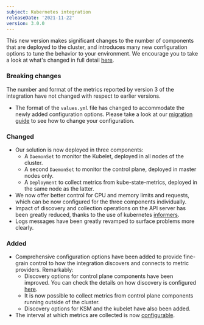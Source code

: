 ```yaml
---
subject: Kubernetes integration
releaseDate: '2021-11-22'
version: 3.0.0
---
```


This new version makes significant changes to the number of components that are deployed to the cluster, and introduces many new configuration options to tune the behavior to your environment. We encourage you to take a look at what's changed in full detail [here](/docs/kubernetes-pixie/kubernetes-integration/get-started/changes-since-v3/).

### Breaking changes

<Callout variant="tip">
  The number and format of the metrics reported by version 3 of the integration have not changed with respect to earlier versions.
</Callout>

- The format of the `values.yml` file has changed to accommodate the newly added configuration options. Please take a look at our [migration guide](/docs/kubernetes-pixie/kubernetes-integration/get-started/changes-since-v3/#migration-guide) to see how to change your configuration.

### Changed

- Our solution is now deployed in three components:
  - A `DaemonSet` to monitor the Kubelet, deployed in all nodes of the cluster.
  - A second `DaemonSet` to monitor the control plane, deployed in master nodes only.
  - A `Deployment` to collect metrics from kube-state-metrics, deployed in the same node as the latter.
- We now offer better control for CPU and memory limits and requests, which can be now configured for the three components individually.
- Impact of discovery and collection operations on the API server has been greatly reduced, thanks to the use of kubernetes [informers](https://pkg.go.dev/k8s.io/client-go/informers).
- Logs messages have been greatly revamped to surface problems more clearly.

### Added

- Comprehensive configuration options have been added to provide fine-grain control to how the integration discovers and connects to metric providers. Remarkably:
  - Discovery options for control plane components have been improved. You can check the details on how discovery is configured [here](/docs/kubernetes-pixie/kubernetes-integration/advanced-configuration/configure-control-plane-monitoring).
  - It is now possible to collect metrics from control plane components running outside of the cluster.
  - Discovery options for KSM and the kubelet have also been added.
- The interval at which metrics are collected is now [configurable](/docs/kubernetes-pixie/kubernetes-integration/installation/install-kubernetes-integration-using-helm#scrape-interval).
